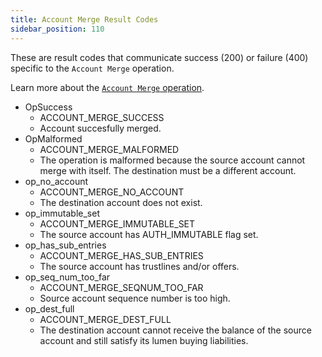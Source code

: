 ```yaml
---
title: Account Merge Result Codes
sidebar_position: 110
---
```



These are result codes that communicate success (200) or failure (400) specific to the `Account Merge` operation.

Learn more about the [`Account Merge` operation](../../../../../../../learn/fundamentals/transactions/list-of-operations.mdx#account-merge).

<AttributeTable>

- OpSuccess
  - ACCOUNT_MERGE_SUCCESS
  - Account succesfully merged.
- OpMalformed
  - ACCOUNT_MERGE_MALFORMED
  - The operation is malformed because the source account cannot merge with itself. The destination must be a different account.
- op_no_account
  - ACCOUNT_MERGE_NO_ACCOUNT
  - The destination account does not exist.
- op_immutable_set
  - ACCOUNT_MERGE_IMMUTABLE_SET
  - The source account has AUTH_IMMUTABLE flag set.
- op_has_sub_entries
  - ACCOUNT_MERGE_HAS_SUB_ENTRIES
  - The source account has trustlines and/or offers.
- op_seq_num_too_far
  - ACCOUNT_MERGE_SEQNUM_TOO_FAR
  - Source account sequence number is too high.
- op_dest_full
  - ACCOUNT_MERGE_DEST_FULL
  - The destination account cannot receive the balance of the source account and still satisfy its lumen buying liabilities.

</AttributeTable>
